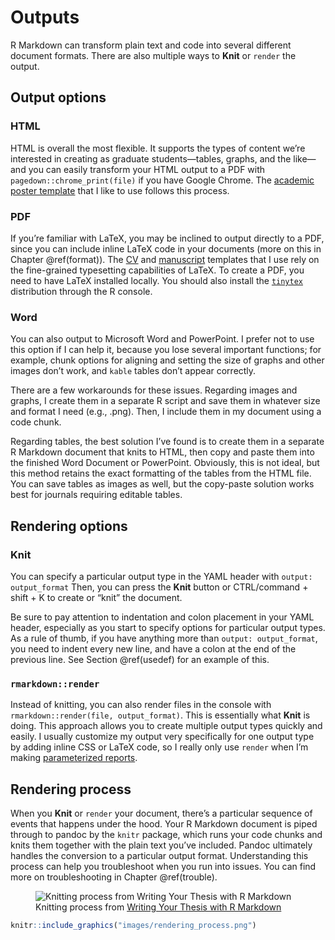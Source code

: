 # Outputs {#output}

R Markdown can transform plain text and code into several different document formats. 
There are also multiple ways to **Knit** or `render` the output.

## Output options

### HTML

HTML is overall the most flexible. 
It supports the types of content we're interested in creating as graduate students---tables, graphs, and the like---and you can easily transform your HTML output to a PDF with `pagedown::chrome_print(file)` if you have Google Chrome.
The [academic poster template](https://github.com/brentthorne/posterdown) that I like to use follows this process.

### PDF

If you're familiar with LaTeX, you may be inclined to output directly to a PDF, since you can include inline LaTeX code in your documents (more on this in Chapter \@ref(format)). 
The [CV](https://github.com/mitchelloharawild/vitae) and [manuscript](https://github.com/rosannav/thesis_in_rmarkdown/tree/master/example_thesis) templates that I use rely on the fine-grained typesetting capabilities of LaTeX. 
To create a PDF, you need to have LaTeX installed locally. 
You should also install the [`tinytex`](https://yihui.org/tinytex/) distribution through the R console.

### Word

You can also output to Microsoft Word and PowerPoint. 
I prefer not to use this option if I can help it, because you lose several important functions; for example, chunk options for aligning and setting the size of graphs and other images don't work, and `kable` tables don't appear correctly.

There are a few workarounds for these issues.
Regarding images and graphs, I create them in a separate R script and save them in whatever size and format I need (e.g., .png).
Then, I include them in my document using a code chunk.

Regarding tables, the best solution I've found is to create them in a separate R Markdown document that knits to HTML, then copy and paste them into the finished Word Document or PowerPoint.
Obviously, this is not ideal, but this method retains the exact formatting of the tables from the HTML file.
You can save tables as images as well, but the copy-paste solution works best for journals requiring editable tables.

## Rendering options

### Knit

You can specify a particular output type in the YAML header with `output: output_format`
Then, you can press the **Knit** button or CTRL/command + shift + K to create or "knit" the document. 

Be sure to pay attention to indentation and colon placement in your YAML header, especially as you start to specify options for particular output types. 
As a rule of thumb, if you have anything more than `output: output_format`, you need to indent every new line, and have a colon at the end of the previous line. 
See Section \@ref(usedef) for an example of this.

### `rmarkdown::render`

Instead of knitting, you can also render files in the console with `rmarkdown::render(file, output_format)`. 
This is essentially what **Knit** is doing. 
This approach allows you to create multiple output types quickly and easily. 
I usually customize my output very specifically for one output type by adding inline CSS or LaTeX code, so I really only use `render` when I'm making [parameterized reports](https://rmarkdown.rstudio.com/developer_parameterized_reports.html%23parameter_types%2F).

## Rendering process

When you **Knit** or `render` your document, there's a particular sequence of events that happens under the hood. 
Your R Markdown document is piped through to pandoc by the `knitr` package, which runs your code chunks and knits them together with the plain text you've included. 
Pandoc ultimately handles the conversion to a particular output format. Understanding this process can help you troubleshoot when you run into issues. 
You can find more on troubleshooting in Chapter \@ref(trouble).

![Knitting process from [Writing Your Thesis with R Markdown](https://rosannavanhespen.nl/thesis-in-rmarkdown/)](https://rosannavanhespenresearch.files.wordpress.com/2016/03/pandoc1.png)

```r
knitr::include_graphics("images/rendering_process.png")
```